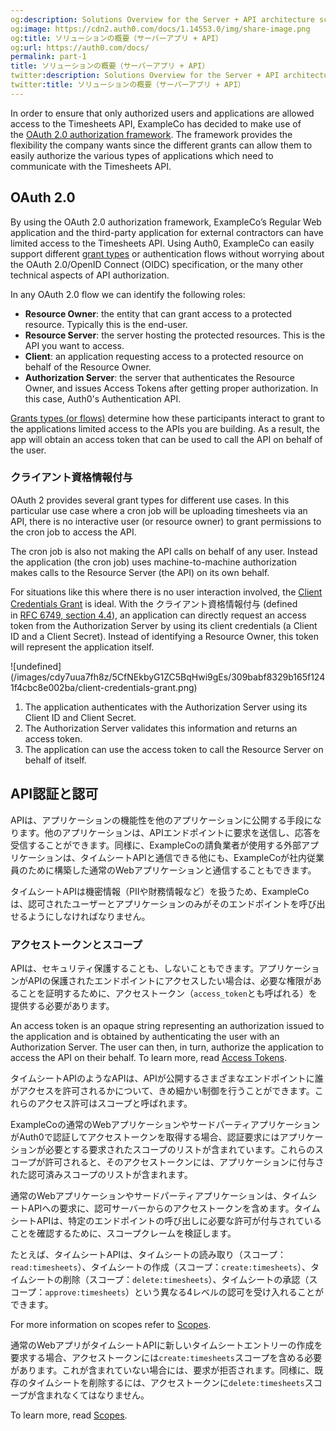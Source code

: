 ```yaml
---
og:description: Solutions Overview for the Server + API architecture scenario
og:image: https://cdn2.auth0.com/docs/1.14553.0/img/share-image.png
og:title: ソリューションの概要（サーバーアプリ + API）
og:url: https://auth0.com/docs/
permalink: part-1
title: ソリューションの概要（サーバーアプリ + API）
twitter:description: Solutions Overview for the Server + API architecture scenario
twitter:title: ソリューションの概要（サーバーアプリ + API）
---
```


In order to ensure that only authorized users and applications are allowed access to the Timesheets API, ExampleCo has decided to make use of the [OAuth 2.0 authorization framework](https://tools.ietf.org/html/rfc6749). The framework provides the flexibility the company wants since the different grants can allow them to easily authorize the various types of applications which need to communicate with the Timesheets API.

## OAuth 2.0

By using the <Tooltip tip="OAuth 2.0: Authorization framework that defines authorization protocols and workflows." cta="View Glossary" href="/docs/glossary?term=OAuth+2.0">OAuth 2.0</Tooltip> authorization framework, ExampleCo’s Regular Web application and the third-party application for external contractors can have limited access to the Timesheets API. Using Auth0, ExampleCo can easily support different [grant types](/docs/get-started/authentication-and-authorization-flow/which-oauth-2-0-flow-should-i-use) or authentication flows without worrying about the OAuth 2.0/<Tooltip tip="OpenID: Open standard for authentication that allows applications to verify users' identities without collecting and storing login information." cta="View Glossary" href="/docs/glossary?term=OpenID">OpenID</Tooltip> Connect (OIDC) specification, or the many other technical aspects of API authorization.

<Card title="OAuth roles">

In any OAuth 2.0 flow we can identify the following roles:

* **Resource Owner**: the entity that can grant access to a protected resource. Typically this is the end-user.
* **Resource Server**: the server hosting the protected resources. This is the API you want to access.
* **Client**: an application requesting access to a protected resource on behalf of the Resource Owner.
* **Authorization Server**: the server that authenticates the Resource Owner, and issues Access Tokens after getting proper authorization. In this case, Auth0's Authentication API.

[Grants types (or flows)](/docs/get-started/authentication-and-authorization-flow/which-oauth-2-0-flow-should-i-use) determine how these participants interact to grant to the applications limited access to the APIs you are building. As a result, the app will obtain an access token that can be used to call the API on behalf of the user.

</Card>

### クライアント資格情報付与

OAuth 2 provides several grant types for different use cases. In this particular use case where a cron job will be uploading timesheets via an API, there is no interactive user (or <Tooltip tip="Resource Owner: Entity (such as a user or application) capable of granting access to a protected resource." cta="View Glossary" href="/docs/glossary?term=resource+owner">resource owner</Tooltip>) to grant permissions to the cron job to access the API.

The cron job is also not making the API calls on behalf of any user. Instead the application (the cron job) uses machine-to-machine authorization makes calls to the <Tooltip tip="Resource Server: Server hosting protected resources. Resource servers accept and respond to protected resource requests." cta="View Glossary" href="/docs/glossary?term=Resource+Server">Resource Server</Tooltip> (the API) on its own behalf.

For situations like this where there is no user interaction involved, the [Client Credentials Grant](/docs/get-started/authentication-and-authorization-flow/client-credentials-flow) is ideal. With the クライアント資格情報付与 (defined in [RFC 6749, section 4.4](https://tools.ietf.org/html/rfc6749#section-4.4)), an application can directly request an <Tooltip tip="Access Token: Authorization credential, in the form of an opaque string or JWT, used to access an API." cta="View Glossary" href="/docs/glossary?term=access+token">access token</Tooltip> from the <Tooltip tip="Access Token: Authorization credential, in the form of an opaque string or JWT, used to access an API." cta="View Glossary" href="/docs/glossary?term=Authorization+Server">Authorization Server</Tooltip> by using its client credentials (a <Tooltip tip="Authorization Server: Centralized server that contributes to defining the boundaries of a user’s access. For example, your authorization server can control the data, tasks, and features available to a user." cta="View Glossary" href="/docs/glossary?term=Client+ID">Client ID</Tooltip> and a <Tooltip tip="Client Secret: Secret used by a client (application) to authenticate with the Authorization Server; it should be known to only the client and the Authorization Server and must be sufficiently random to not be guessable." cta="View Glossary" href="/docs/glossary?term=Client+Secret">Client Secret</Tooltip>). Instead of identifying a Resource Owner, this token will represent the application itself.

<Frame>![undefined](/images/cdy7uua7fh8z/5CfNEkbyG1ZC5BqHwi9gEs/309babf8329b165f1241f4cbc8e002ba/client-credentials-grant.png)</Frame>

1. The application authenticates with the Authorization Server using its Client ID and Client Secret.
2. The Authorization Server validates this information and returns an access token.
3. The application can use the access token to call the Resource Server on behalf of itself.

## API認証と認可

APIは、アプリケーションの機能性を他のアプリケーションに公開する手段になります。他のアプリケーションは、APIエンドポイントに要求を送信し、応答を受信することができます。同様に、ExampleCoの請負業者が使用する外部アプリケーションは、タイムシートAPIと通信できる他にも、ExampleCoが社内従業員のために構築した通常のWebアプリケーションと通信することもできます。

タイムシートAPIは機密情報（PIIや財務情報など）を扱うため、ExampleCoは、認可されたユーザーとアプリケーションのみがそのエンドポイントを呼び出せるようにしなければなりません。

### アクセストークンとスコープ

APIは、セキュリティ保護することも、しないこともできます。アプリケーションがAPIの保護されたエンドポイントにアクセスしたい場合は、必要な権限があることを証明するために、アクセストークン（`access_token`とも呼ばれる）を提供する必要があります。

An access token is an opaque string representing an authorization issued to the application and is obtained by authenticating the user with an Authorization Server. The user can then, in turn, authorize the application to access the API on their behalf. To learn more, read [Access Tokens](/docs/secure/tokens/access-tokens).

タイムシートAPIのようなAPIは、APIが公開するさまざまなエンドポイントに誰がアクセスを許可されるかについて、きめ細かい制御を行うことができます。これらのアクセス許可はスコープと呼ばれます。

ExampleCoの通常のWebアプリケーションやサードパーティアプリケーションがAuth0で認証してアクセストークンを取得する場合、認証要求にはアプリケーションが必要とする要求されたスコープのリストが含まれています。これらのスコープが許可されると、そのアクセストークンには、アプリケーションに付与された認可済みスコープのリストが含まれます。

通常のWebアプリケーションやサードパーティアプリケーションは、タイムシートAPIへの要求に、認可サーバーからのアクセストークンを含めます。タイムシートAPIは、特定のエンドポイントの呼び出しに必要な許可が付与されていることを確認するために、スコープクレームを検証します。

たとえば、タイムシートAPIは、タイムシートの読み取り（スコープ：`read:timesheets`）、タイムシートの作成（スコープ：`create:timesheets`）、タイムシートの削除（スコープ：`delete:timesheets`）、タイムシートの承認（スコープ：`approve:timesheets`）という異なる4レベルの認可を受け入れることができます。

For more information on scopes refer to [Scopes](/docs/get-started/apis/scopes).

通常のWebアプリがタイムシートAPIに新しいタイムシートエントリーの作成を要求する場合、アクセストークンには`create:timesheets`スコープを含める必要があります。これが含まれていない場合には、要求が拒否されます。同様に、既存のタイムシートを削除するには、アクセストークンに`delete:timesheets`スコープが含まれなくてはなりません。

To learn more, read [Scopes](/docs/get-started/apis/scopes).